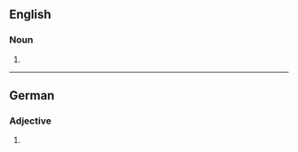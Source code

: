 ==English==

===Noun===
{{head|en|noun plural form}}

# {{plural of|acidophile|lang=en}}

----

==German==

===Adjective===
{{head|de|adjective form}}

# {{inflected form of|acidophil|lang=de}}